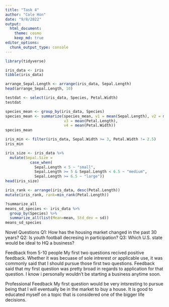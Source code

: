 ```yaml
---
title: "Task 4"
author: "Cole Hon"
date: "9/8/2022"
output:
  html_document:
    theme: cosmo
    keep_md: true
editor_options: 
  chunk_output_type: console
---
```


```r
library(tidyverse)
```

```r
iris_data <- iris 
tibble(iris_data)
```

```r
arrange_Sepal.Length <- arrange(iris_data, Sepal.Length)
head(arrange_Sepal.Length, 10)
```

```r
testdat <- select(iris_data, Species, Petal.Width)
testdat
```

```r
species_mean <- group_by(iris_data, Species)
species_mean <- summarize(species_mean, v1 = mean(Sepal.Length), v2 = mean(Sepal.Width),
                          v3 = mean(Petal.Length),
                          v4 = mean(Petal.Width))
species_mean
```

```r
iris_min <- filter(iris_data, Sepal.Width >= 3, Petal.Width != 2.5)
iris_min
```


```r
iris_size <- iris_data %>%
  mutate(Sepal.Size = 
           case_when(
             Sepal.Length < 5 ~ "small",
             Sepal.Length >= 5 & Sepal.Length < 6.5 ~ "medium",
             Sepal.Length >= 6.5 ~ "large"))
head(iris_size)
```


```r
iris_rank <- arrange(iris_data, desc(Petal.Length))
mutate(iris_rank, rank=min_rank(Petal.Length))

```


```r
?summarize_all
means_sd_species <- iris_data %>%
  group_by(Species) %>%
  summarize_all(list(Mean=mean, Std_dev = sd))
means_sd_species

```

Novel Questions
Q1: How has the housing market changed in the past 30 years?
Q2: Is youth football decresing in participation?
Q3: Which U.S. state would be ideal to HQ a business?

Feedback from 5-10 people
My first two questions recived positive feedback. Whether it was becuase of sole intrerest or applicable use, it was commonly said that I should pursue those first two questions. Feedback said that my first question was pretty broad in regards to application for that question. I know i personally wouldn't be starting a business anytime soon.

Professional Feedback
My first question would be very intsresting to pursue being that I will eventually be in the market to buy a house. It is good to educated myself on a topic that is considered one of the bigger life decisions. 

